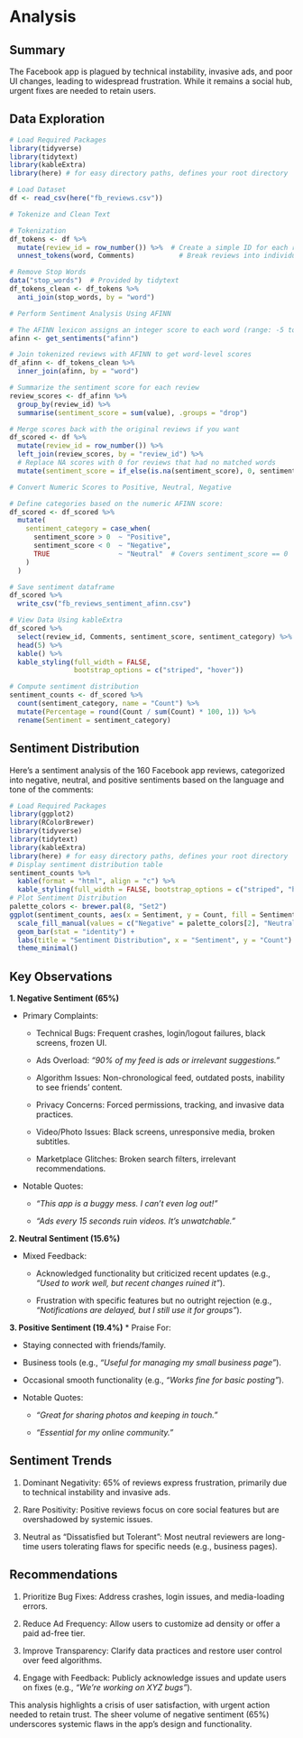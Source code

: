 # Analysis

## Summary
The Facebook app is plagued by technical instability, invasive ads, and poor UI changes, leading to widespread frustration. While it remains a social hub, urgent fixes are needed to retain users.

## Data Exploration
```r

# Load Required Packages
library(tidyverse)
library(tidytext)
library(kableExtra)
library(here) # for easy directory paths, defines your root directory 

# Load Dataset
df <- read_csv(here("fb_reviews.csv"))

# Tokenize and Clean Text

# Tokenization
df_tokens <- df %>%
  mutate(review_id = row_number()) %>%  # Create a simple ID for each review
  unnest_tokens(word, Comments)           # Break reviews into individual words

# Remove Stop Words
data("stop_words")  # Provided by tidytext
df_tokens_clean <- df_tokens %>%
  anti_join(stop_words, by = "word")

# Perform Sentiment Analysis Using AFINN

# The AFINN lexicon assigns an integer score to each word (range: -5 to 5).
afinn <- get_sentiments("afinn")

# Join tokenized reviews with AFINN to get word-level scores
df_afinn <- df_tokens_clean %>%
  inner_join(afinn, by = "word")

# Summarize the sentiment score for each review
review_scores <- df_afinn %>%
  group_by(review_id) %>%
  summarise(sentiment_score = sum(value), .groups = "drop")

# Merge scores back with the original reviews if you want
df_scored <- df %>%
  mutate(review_id = row_number()) %>%
  left_join(review_scores, by = "review_id") %>%
  # Replace NA scores with 0 for reviews that had no matched words
  mutate(sentiment_score = if_else(is.na(sentiment_score), 0, sentiment_score))

# Convert Numeric Scores to Positive, Neutral, Negative

# Define categories based on the numeric AFINN score:
df_scored <- df_scored %>%
  mutate(
    sentiment_category = case_when(
      sentiment_score > 0  ~ "Positive",
      sentiment_score < 0  ~ "Negative",
      TRUE                 ~ "Neutral"  # Covers sentiment_score == 0
    )
  )

# Save sentiment dataframe
df_scored %>% 
  write_csv("fb_reviews_sentiment_afinn.csv")

# View Data Using kableExtra
df_scored %>%
  select(review_id, Comments, sentiment_score, sentiment_category) %>%  # Show only relevant columns
  head(5) %>%
  kable() %>%
  kable_styling(full_width = FALSE, 
                bootstrap_options = c("striped", "hover"))

# Compute sentiment distribution
sentiment_counts <- df_scored %>% 
  count(sentiment_category, name = "Count") %>% 
  mutate(Percentage = round(Count / sum(Count) * 100, 1)) %>% 
  rename(Sentiment = sentiment_category)
```

## Sentiment Distribution
Here’s a sentiment analysis of the 160 Facebook app reviews, categorized into negative, neutral, and positive sentiments based on the language and tone of the comments:
```r
# Load Required Packages
library(ggplot2)
library(RColorBrewer)
library(tidyverse)
library(tidytext)
library(kableExtra)
library(here) # for easy directory paths, defines your root directory 
# Display sentiment distribution table
sentiment_counts %>%
  kable(format = "html", align = "c") %>%
  kable_styling(full_width = FALSE, bootstrap_options = c("striped", "hover"))
# Plot Sentiment Distribution
palette_colors <- brewer.pal(8, "Set2")
ggplot(sentiment_counts, aes(x = Sentiment, y = Count, fill = Sentiment)) + 
  scale_fill_manual(values = c("Negative" = palette_colors[2], "Neutral" = palette_colors[3], "Positive" = palette_colors[1])) +
  geom_bar(stat = "identity") +
  labs(title = "Sentiment Distribution", x = "Sentiment", y = "Count") +
  theme_minimal()
```
## Key Observations
**1. Negative Sentiment (65%)**

* Primary Complaints:

  + Technical Bugs: Frequent crashes, login/logout failures, black screens, frozen UI.

  + Ads Overload: *"90% of my feed is ads or irrelevant suggestions."*

  + Algorithm Issues: Non-chronological feed, outdated posts, inability to see friends' content.

  + Privacy Concerns: Forced permissions, tracking, and invasive data practices.

  + Video/Photo Issues: Black screens, unresponsive media, broken subtitles.

  + Marketplace Glitches: Broken search filters, irrelevant recommendations.

* Notable Quotes:

  + *"This app is a buggy mess. I can't even log out!"*

  + *"Ads every 15 seconds ruin videos. It’s unwatchable."*

**2. Neutral Sentiment (15.6%)**

* Mixed Feedback:

  + Acknowledged functionality but criticized recent updates (e.g., *"Used to work well, but recent changes ruined it"*).

  + Frustration with specific features but no outright rejection (e.g., *"Notifications are delayed, but I still use it for groups"*).

**3. Positive Sentiment (19.4%)**
* Praise For:

  + Staying connected with friends/family.

  + Business tools (e.g., *"Useful for managing my small business page"*).

  + Occasional smooth functionality (e.g., *"Works fine for basic posting"*).

* Notable Quotes:

  + *"Great for sharing photos and keeping in touch."*

  + *"Essential for my online community."*

## Sentiment Trends
1. Dominant Negativity: 65% of reviews express frustration, primarily due to technical instability and invasive ads.

2. Rare Positivity: Positive reviews focus on core social features but are overshadowed by systemic issues.

3. Neutral as "Dissatisfied but Tolerant": Most neutral reviewers are long-time users tolerating flaws for specific needs (e.g., business pages).

## Recommendations
1. Prioritize Bug Fixes: Address crashes, login issues, and media-loading errors.

2. Reduce Ad Frequency: Allow users to customize ad density or offer a paid ad-free tier.

3. Improve Transparency: Clarify data practices and restore user control over feed algorithms.

4. Engage with Feedback: Publicly acknowledge issues and update users on fixes (e.g., *"We’re working on XYZ bugs"*).

This analysis highlights a crisis of user satisfaction, with urgent action needed to retain trust. The sheer volume of negative sentiment (65%) underscores systemic flaws in the app’s design and functionality.